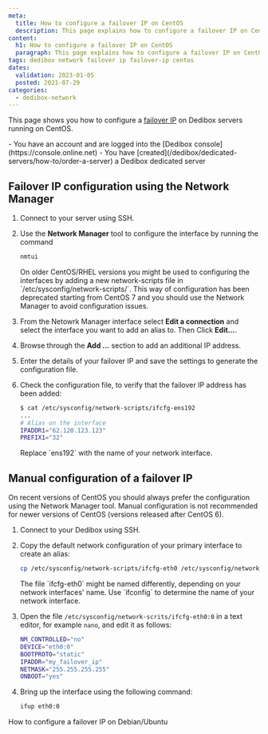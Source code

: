 ```yaml
---
meta:
  title: How to configure a failover IP on CentOS 
  description: This page explains how to configure a failover IP on CentOS.
content:
  h1: How to configure a failover IP on CentOS 
  paragraph: This page explains how to configure a failover IP on CentOS.
tags: dedibox network failover ip failover-ip centos
dates:
  validation: 2023-01-05
  posted: 2021-07-29
categories:
  - dedibox-network
---
```


This page shows you how to configure a [failover IP](/dedibox-network/ip-failover/concepts/#failover-ips) on Dedibox servers running on CentOS.

<Message type="requirement">
  - You have an account and are logged into the [Dedibox console](https://console.online.net)
  - You have [created](/dedibox/dedicated-servers/how-to/order-a-server) a Dedibox dedicated server
</Message>

## Failover IP configuration using the Network Manager 

1. Connect to your server using SSH.
2. Use the **Network Manager** tool to configure the interface by running the command 
    ```sh 
    nmtui
    ```

    <Message type="note">
      On older CentOS/RHEL versions you might be used to configuring the interfaces by adding a new network-scripts file in `/etc/sysconfig/network-scripts/`. This way of configuration has been deprecated starting from CentOS 7 and you should use the Network Manager to avoid configuration issues. 
    </Message>
3. From the Netowrk Manager interface select **Edit a connection** and select the interface you want to add an alias to. Then Click **Edit...**.
4. Browse through the **Add ...** section to add an additional IP address. 
5. Enter the details of your failover IP and save the settings to generate the configuration file. 
6. Check the configuration file, to verify that the failover IP address has been added: 
    ```sh 
    $ cat /etc/sysconfig/network-scripts/ifcfg-ens192
    ...
    # Alias on the interface
    IPADDR1="62.120.123.123"
    PREFIX1="32"
    ```

    <Message type="note">
      Replace `ens192` with the name of your network interface. 
    </Message>

## Manual configuration of a failover IP

<Message type="note">
  On recent versions of CentOS you should always prefer the configuration using the Network Manager tool. Manual configuration is not recommended for newer versions of CentOS (versions released after CentOS 6). 
</Message>

1. Connect to your Dedibox using SSH.
2. Copy the default network configuration of your primary interface to create an alias: 
    ```sh 
    cp /etc/sysconfig/network-scripts/ifcfg-eth0 /etc/sysconfig/network-scrits/ifcfg-eth0:0
    ```

    <Message type="note">
      The file `ifcfg-eth0` might be named differently, depending on your network interfaces' name. Use `ifconfig` to determine the name of your network interface. 
    </Message>
3. Open the file `/etc/sysconfig/network-scrits/ifcfg-eth0:0` in a text editor, for example `nano`, and edit it as follows: 
    ```sh 
    NM_CONTROLLED="no"
    DEVICE="eth0:0"
    BOOTPROTO="static"
    IPADDR="my_failover_ip"
    NETMASK="255.255.255.255"
    ONBOOT="yes"
    ```
4. Bring up the interface using the following command: 
    ```sh 
    ifup eth0:0
    ```


<Navigation title="See Also">
  <NextButton to="/bare-metal/network/reference-content/configure-debian-ubuntu">How to configure a failover IP on Debian/Ubuntu</NextButton>
</Navigation>
